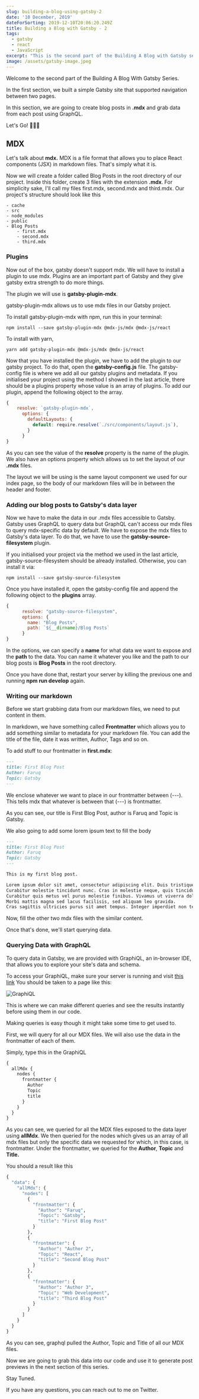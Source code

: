 ```yaml
---
slug: building-a-blog-using-gatsby-2
date: '10 December, 2019'
dateForSorting: 2019-12-10T20:06:20.249Z
title: Building a Blog with Gatsby - 2
tags:
  - gatsby
  - react
  - JavaScript
excerpt: "This is the second part of the Building A Blog with Gatsby series. Let's go\U0001F680"
image: /assets/gatsby-image.jpeg
---
```

Welcome to the second part of the Building A Blog With Gatsby Series.

In the first section, we built a simple Gatsby site that supported navigation between two pages.

In this section, we are going to create blog posts in **.mdx** and grab data from each post using GraphQL.

Let's Go! 🚀🚀🚀

## MDX

Let's talk about **mdx.** MDX is a file format that allows you to place React components (JSX) in markdown files. That's simply what it is.

Now we will create a folder called Blog Posts in the root directory of our project. Inside this folder, create 3 files with the extension **.mdx**. For simplicity sake, I'll call my files first.mdx, second.mdx and third.mdx. Our project's structure should look like this

```
- cache
- src
- node_modules
- public
- Blog Posts
    - first.mdx
    - second.mdx
    - third.mdx
```

### Plugins

Now out of the box, gatsby doesn't support mdx. We will have to install a plugin to use mdx. Plugins are an important part of Gatsby and they give gatsby extra strength to do more things.

The plugin we will use is **gatsby-plugin-mdx**.

gatsby-plugin-mdx allows us to use mdx files in our Gatsby project.

To install gatsby-plugin-mdx with npm, run this in your terminal:

```
npm install --save gatsby-plugin-mdx @mdx-js/mdx @mdx-js/react
```

To install with yarn, 

```
yarn add gatsby-plugin-mdx @mdx-js/mdx @mdx-js/react
```

Now that you have installed the plugin, we have to add the plugin to our gatsby project. To do that, open the **gatsby-config.js** file. The gatsby-config file is where we add all our gatsby plugins and metadata. If you initialised your project using the method I showed in the last article, there should be a plugins property whose value is an array of plugins. To add our plugin, append the following object to the array.

```javascript
{
    resolve: `gatsby-plugin-mdx`,
      options: {
        defaultLayouts: {
          default: require.resolve(`./src/components/layout.js`),
        }
      }
}
```

As you can see the value of the **resolve** property is the name of the plugin. We also have an options property which allows us to set the layout of our **.mdx** files.

The layout we will be using is the same layout component we used for our index page, so the body of our markdown files will be in between the header and footer.

### Adding our blog posts to Gatsby's data layer

Now we have to make the data in our .mdx files accessible to Gatsby. Gatsby uses GraphQL to query data but GraphQL can't access our mdx files to query mdx-specific data by default. We have to expose the mdx files to Gatsby's data layer. To do that, we have to use the **gatsby-source-filesystem** plugin. 

If you initialised your project via the method we used in the last article, gatsby-source-filesystem should be already installed. Otherwise, you can install it via:

```
npm install --save gatsby-source-filesystem
```

Once you have installed it, open the gatsby-config file and append the following object to the **plugins** array.

```javascript
{
      resolve: "gatsby-source-filesystem",
      options: {
        name: "Blog Posts",
        path: `${__dirname}/Blog Posts`
      }
}
```

In the options, we can specify a **name** for what data we want to expose and the **path** to the data. You can name it whatever you like and the path to our blog posts is **Blog Posts** in the root directory.

Once you have done that, restart your server by killing the previous one and running **npm run develop** again.

### Writing our markdown

Before we start grabbing data from our markdown files, we need to put content in them.

In markdown, we have something called **Frontmatter** which allows you to add something similar to metadata for your markdown file. You can add the title of the file, date it was written, Author, Tags and so on.

To add stuff to our frontmatter in **first.mdx**:

```markdown
---
title: First Blog Post
Author: Faruq
Topic: Gatsby
---
```

We enclose whatever we want to place in our frontmatter between (---). This tells mdx that whatever is between that (---) is frontmatter.

As you can see, our title is First Blog Post, author is Faruq and Topic is Gatsby.

We also going to add some lorem ipsum text to fill the body

```markdown
---
title: First Blog Post
Author: Faruq
Topic: Gatsby
---

This is my first blog post.

Lorem ipsum dolor sit amet, consectetur adipiscing elit. Duis tristique ligula ac sollicitudin egestas.
Curabitur molestie tincidunt nunc. Cras in molestie neque, quis tincidunt libero.
Curabitur quis metus vel purus molestie finibus. Vivamus ut viverra dolor. 
Morbi mattis magna sed lacus facilisis, sed aliquam leo gravida. 
Cras sagittis ultricies purus sit amet tempus. Integer imperdiet non tellus in gravida.
```

Now, fill the other two mdx files with the similar content.

Once that's done, we'll start querying data.

### Querying Data with GraphQL

To query data in Gatsby, we are provided with GraphiQL, an in-browser IDE, that allows you to explore your site's data and schema.

To access your GraphiQL, make sure your server is running and visit [this link](http://localhost:8000/___graphql)
You should be taken to a page like this:

![GraphiQL](/assets/graphiql.jpg "GraphiQL")

This is where we can make different queries and see the results instantly before using them in our code.

Making queries is easy though it might take some time to get used to.

First, we will query for all our MDX files. We will also use the data in the frontmatter of each of them.

Simply, type this in the GraphiQL

```graphql
{
  allMdx {
    nodes {
      frontmatter {
        Author
        Topic
        title
      }
    }
  }
}
```

As you can see, we queried for all the MDX files exposed to the data layer using **allMdx**. We then queried for the nodes which gives us an array of all mdx files but only the specific data we requested for which, in this case, is frontmatter. Under the frontmatter, we queried for the **Author**, **Topic** and **Title.**

You should a result like this

```graphql
{
  "data": {
    "allMdx": {
      "nodes": [
        {
          "frontmatter": {
            "Author": "Faruq",
            "Topic": "Gatsby",
            "title": "First Blog Post"
          }
        },
        {
          "frontmatter": {
            "Author": "Author 2",
            "Topic": "React",
            "title": "Second Blog Post"
          }
        },
        {
          "frontmatter": {
            "Author": "Author 3",
            "Topic": "Web Development",
            "title": "Third Blog Post"
          }
        }
      ]
    }
  }
}
```

As you can see, graphql pulled the Author, Topic and Title of all our MDX files.

Now we are going to grab this data into our code and use it to generate post previews in the next section of this series.

Stay Tuned.

If you have any questions, you can reach out to me on Twitter.
